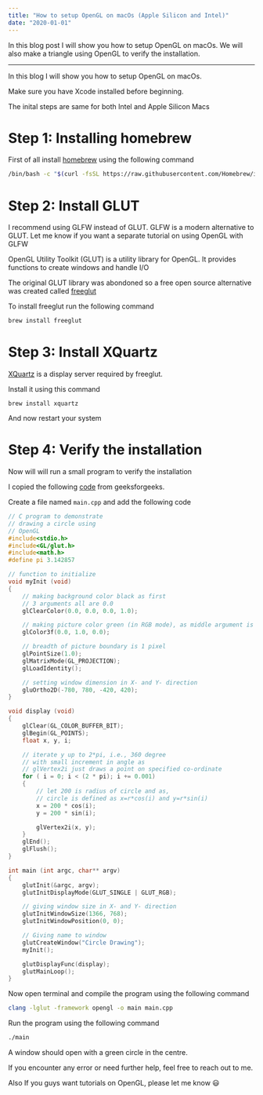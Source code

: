 ```yaml
---
title: "How to setup OpenGL on macOs (Apple Silicon and Intel)"
date: "2020-01-01"
---
```


In this blog post I will show you how to setup OpenGL on macOs.
We will also make a triangle using OpenGL to verify the installation.

---

In this blog I will show you how to setup OpenGL on macOs.

<Alert type="Important">
  Make sure you have Xcode installed before beginning.
</Alert>

The inital steps are same for both Intel and Apple Silicon Macs

# Step 1: Installing homebrew

First of all install [homebrew](https://brew.sh) using the following command

```bash
/bin/bash -c "$(curl -fsSL https://raw.githubusercontent.com/Homebrew/install/HEAD/install.sh)"
```

# Step 2: Install GLUT

<Alert type="Note">
  I recommend using GLFW instead of GLUT. GLFW is a modern alternative to GLUT.
  Let me know if you want a separate tutorial on using OpenGL with GLFW
</Alert>

OpenGL Utility Toolkit (GLUT) is a utility library for OpenGL.
It provides functions to create windows and handle I/O

The original GLUT library was abondoned so a free open source alternative was created called [freeglut](https://freeglut.sourceforge.net)

To install freeglut run the following command

```bash
brew install freeglut
```

# Step 3: Install XQuartz

[XQuartz](http://www.xquartz.org) is a display server required by freeglut.

Install it using this command

```
brew install xquartz
```

And now restart your system

# Step 4: Verify the installation

Now will will run a small program to verify the installation

I copied the following [code](https://www.geeksforgeeks.org/getting-started-with-opengl/) from geeksforgeeks.

Create a file named `main.cpp` and add the following code

```c
// C program to demonstrate
// drawing a circle using
// OpenGL
#include<stdio.h>
#include<GL/glut.h>
#include<math.h>
#define pi 3.142857

// function to initialize
void myInit (void)
{
	// making background color black as first
	// 3 arguments all are 0.0
	glClearColor(0.0, 0.0, 0.0, 1.0);

	// making picture color green (in RGB mode), as middle argument is 1.0
	glColor3f(0.0, 1.0, 0.0);

	// breadth of picture boundary is 1 pixel
	glPointSize(1.0);
	glMatrixMode(GL_PROJECTION);
	glLoadIdentity();

	// setting window dimension in X- and Y- direction
	gluOrtho2D(-780, 780, -420, 420);
}

void display (void)
{
	glClear(GL_COLOR_BUFFER_BIT);
	glBegin(GL_POINTS);
	float x, y, i;

	// iterate y up to 2*pi, i.e., 360 degree
	// with small increment in angle as
	// glVertex2i just draws a point on specified co-ordinate
	for ( i = 0; i < (2 * pi); i += 0.001)
	{
		// let 200 is radius of circle and as,
		// circle is defined as x=r*cos(i) and y=r*sin(i)
		x = 200 * cos(i);
		y = 200 * sin(i);

		glVertex2i(x, y);
	}
	glEnd();
	glFlush();
}

int main (int argc, char** argv)
{
	glutInit(&argc, argv);
	glutInitDisplayMode(GLUT_SINGLE | GLUT_RGB);

	// giving window size in X- and Y- direction
	glutInitWindowSize(1366, 768);
	glutInitWindowPosition(0, 0);

	// Giving name to window
	glutCreateWindow("Circle Drawing");
	myInit();

	glutDisplayFunc(display);
	glutMainLoop();
}

```

Now open terminal and compile the program using the following command

```bash
clang -lglut -framework opengl -o main main.cpp
```

Run the program using the following command

```bash
./main
```

A window should open with a green circle in the centre.

<Alert type="Note">
  If you encounter any error or need further help, feel free to reach out to me.

  Also If you guys want tutorials on OpenGL, please let me know 😃 
</Alert>
